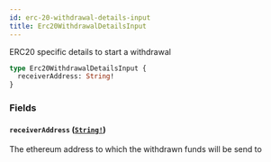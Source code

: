 ```yaml
---
id: erc-20-withdrawal-details-input
title: Erc20WithdrawalDetailsInput
---
```


ERC20 specific details to start a withdrawal

```graphql
type Erc20WithdrawalDetailsInput {
  receiverAddress: String!
}
```

### Fields

#### `receiverAddress` ([`String!`](/docs/graphql/scalars/string))

The ethereum address to which the withdrawn funds will be send to
